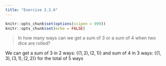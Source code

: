```yaml
---
title: "Exercise 2.2.6"
---
```


```r
knitr::opts_chunk$set(options(scipen = 999))
knitr::opts_chunk$set(echo = FALSE)
```

> In how many ways can we get a sum of 3 or a sum of 4 when two dice are rolled?

We can get a sum of 3 in 2 ways: $\{(1,2), (2,1)\}$ and sum of 4 in 3 ways: $\{(1,3), (3,1), (2,2)\}$ for the total of 5 ways 